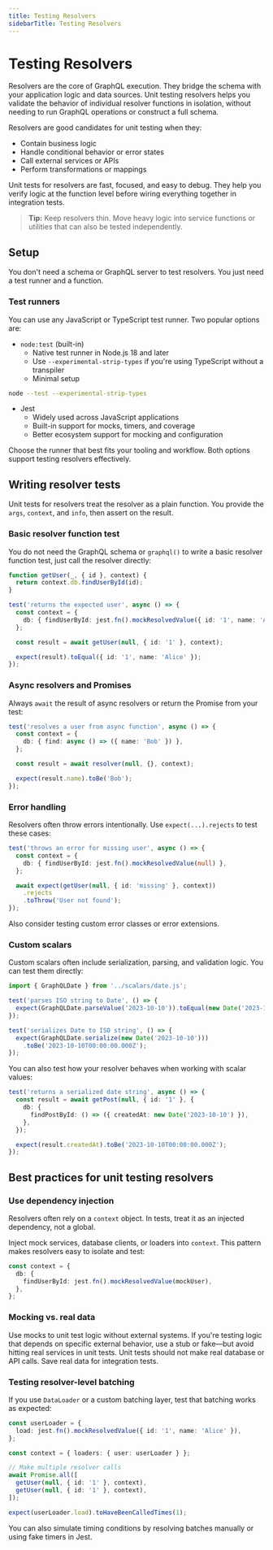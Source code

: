 ```yaml
---
title: Testing Resolvers
sidebarTitle: Testing Resolvers
---
```


# Testing Resolvers

Resolvers are the core of GraphQL execution. They bridge the schema with 
your application logic and data sources. Unit testing resolvers helps you 
validate the behavior of individual resolver functions in isolation, without 
needing to run GraphQL operations or construct a full schema.

Resolvers are good candidates for unit testing when they:

- Contain business logic
- Handle conditional behavior or error states
- Call external services or APIs
- Perform transformations or mappings

Unit tests for resolvers are fast, focused, and easy to debug. 
They help you verify logic at the function level before wiring everything 
together in integration tests.

> **Tip:** Keep resolvers thin. Move heavy logic into service functions or 
utilities that can also be tested independently.

## Setup

You don't need a schema or GraphQL server to test resolvers. You just need 
a test runner and a function.

### Test runners

You can use any JavaScript or TypeScript test runner. Two popular options are:

- `node:test` (built-in)
    - Native test runner in Node.js 18 and later
    - Use `--experimental-strip-types` if you're using TypeScript without
    a transpiler
    - Minimal setup

```bash
node --test --experimental-strip-types
```
- Jest
    - Widely used across JavaScript applications
    - Built-in support for mocks, timers, and coverage
    - Better ecosystem support for mocking and configuration

Choose the runner that best fits your tooling and workflow. 
Both options support testing resolvers effectively.

## Writing resolver tests

Unit tests for resolvers treat the resolver as a plain function. 
You provide the `args`, `context`, and `info`, then assert on the result.

### Basic resolver function test

You do not need the GraphQL schema or `graphql()` to write a basic resolver 
function test, just call the resolver directly:

```ts
function getUser(_, { id }, context) {
  return context.db.findUserById(id);
}

test('returns the expected user', async () => {
  const context = {
    db: { findUserById: jest.fn().mockResolvedValue({ id: '1', name: 'Alice' }) },
  };

  const result = await getUser(null, { id: '1' }, context);

  expect(result).toEqual({ id: '1', name: 'Alice' });
});
```

### Async resolvers and Promises

Always `await` the result of async resolvers or return the Promise from your test:

```ts
test('resolves a user from async function', async () => {
  const context = {
    db: { find: async () => ({ name: 'Bob' }) },
  };

  const result = await resolver(null, {}, context);

  expect(result.name).toBe('Bob');
});
```

### Error handling

Resolvers often throw errors intentionally. Use `expect(...).rejects` to 
test these cases:

```ts
test('throws an error for missing user', async () => {
  const context = {
    db: { findUserById: jest.fn().mockResolvedValue(null) },
  };

  await expect(getUser(null, { id: 'missing' }, context))
    .rejects
    .toThrow('User not found');
});
```

Also consider testing custom error classes or error extensions.

### Custom scalars

Custom scalars often include serialization, parsing, and validation logic. 
You can test them directly:

```ts
import { GraphQLDate } from '../scalars/date.js';

test('parses ISO string to Date', () => {
  expect(GraphQLDate.parseValue('2023-10-10')).toEqual(new Date('2023-10-10'));
});

test('serializes Date to ISO string', () => {
  expect(GraphQLDate.serialize(new Date('2023-10-10')))
    .toBe('2023-10-10T00:00:00.000Z');
});
```

You can also test how your resolver behaves when working with scalar values:

```ts
test('returns a serialized date string', async () => {
  const result = await getPost(null, { id: '1' }, {
    db: {
      findPostById: () => ({ createdAt: new Date('2023-10-10') }),
    },
  });

  expect(result.createdAt).toBe('2023-10-10T00:00:00.000Z');
});
```

## Best practices for unit testing resolvers

### Use dependency injection

Resolvers often rely on a `context` object. In tests, treat it as an injected
dependency, not a global.

Inject mock services, database clients, or loaders into `context`. This pattern 
makes resolvers easy to isolate and test:

```ts
const context = {
  db: {
    findUserById: jest.fn().mockResolvedValue(mockUser),
  },
};
```

### Mocking vs. real data

Use mocks to unit test logic without external systems. If you're testing logic 
that depends on specific external behavior, use a stub or fake—but avoid hitting 
real services in unit tests. Unit tests should not make real database or API 
calls. Save real data for integration tests.

### Testing resolver-level batching

If you use `DataLoader` or a custom batching layer, test that batching works as
expected: 

```ts
const userLoader = {
  load: jest.fn().mockResolvedValue({ id: '1', name: 'Alice' }),
};

const context = { loaders: { user: userLoader } };

// Make multiple resolver calls
await Promise.all([
  getUser(null, { id: '1' }, context),
  getUser(null, { id: '1' }, context),
]);

expect(userLoader.load).toHaveBeenCalledTimes(1);
```

You can also simulate timing conditions by resolving batches manually
or using fake timers in Jest.